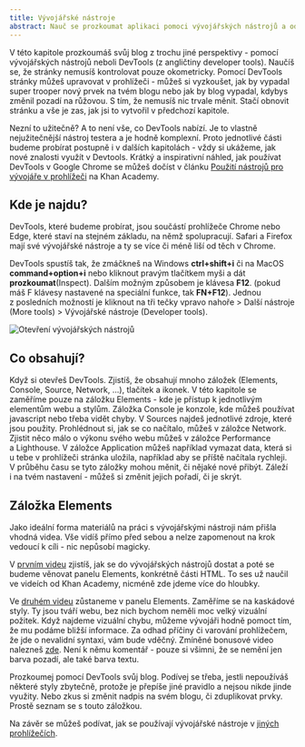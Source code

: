 ```yaml
---
title: Vývojářské nástroje
abstract: Nauč se prozkoumat aplikaci pomoci vývojářských nástrojů a odhal triky, které ti ulehčí testování!
---
```


V této kapitole prozkoumáš svůj blog z trochu jiné perspektivy - pomocí vývojářských nástrojů neboli DevTools (z angličtiny developer tools). Naučíš se, že stránky nemusíš kontrolovat pouze okometricky. Pomocí DevTools stránky můžeš upravovat v prohlížeči - můžeš si vyzkoušet, jak by vypadal super trooper nový prvek na tvém blogu nebo jak by blog vypadal, kdybys změnil pozadí na růžovou. S tím, že nemusíš nic trvale měnit. Stačí obnovit stránku a vše je zas, jak jsi to vytvořil v předchozí kapitole.

Nezní to užitečně? A to není vše, co DevTools nabízí. Je to vlastně nejužitečnější nástroj testera a je hodně komplexní. Proto jednotlivé části budeme probírat postupně i v dalších kapitolách - vždy si ukážeme, jak nové znalosti využít v Devtools. Krátký a inspirativní náhled, jak používat DevTools v Google Chrome se můžeš dočíst v článku [Použití nástrojů pro vývojáře v prohlížeči](https://cs.khanacademy.org/computing/computer-programming/html-css/web-development-tools/a/using-the-browser-developer-tools) na Khan Academy.

## Kde je najdu?

DevTools, které budeme probírat, jsou součástí prohlížeče Chrome nebo Edge, které staví na stejném základu, na němž spolupracují. Safari a Firefox mají své vývojářské nástroje a ty se více či méně liší od těch v Chrome.

DevTools spustíš tak, že zmáčkneš na Windows **ctrl+shift+i** či na MacOS **command+option+i** nebo kliknout pravým tlačítkem myši a dát **prozkoumat**(Inspect). Dalším možným způsobem je klávesa **F12**. (pokud máš F klávesy nastavené na speciální funkce, tak **FN+F12**). Jednou z posledních možností je kliknout na tři tečky vpravo nahoře > Další nástroje (More tools) > Vývojářské nástroje (Developer tools).

![Otevření vývojářských nástrojů](/images/chapter/qa-2-1.png "Jak otevřít vývojářské nástroje přes menu prohlížeče.")

## Co obsahují?

Když si otevřeš DevTools. Zjistíš, že obsahují mnoho záložek (Elements, Console, Source, Network, ...), tlačítek a ikonek. V této kapitole se zaměříme pouze na záložku Elements - kde je přístup k jednotlivým elementům webu a stylům. Záložka Console je konzole, kde můžeš používat javascript nebo třeba vidět chyby. V Sources najdeš jednotlivé zdroje, které jsou použity. Prohlédnout si, jak se co načítalo, můžeš v záložce Network. Zjistit něco málo o výkonu svého webu můžeš v záložce Performance a Lighthouse. V záložce Application můžeš například vymazat data, která si u tebe v prohlížeči stránka uložila, například aby se příště načítala rychleji. V průběhu času se tyto záložky mohou měnit, či nějaké nové přibýt. Záleží i na tvém nastavení - můžeš si změnit jejich pořadí, či je skrýt.

## Záložka Elements

Jako ideální forma materiálů na práci s vývojářskými nástroji nám přišla vhodná videa. Vše vidíš přímo před sebou a nelze zapomenout na krok vedoucí k cíli - nic nepůsobí magicky.

V [prvním videu](https://youtu.be/4iSC1Xzs-4M) zjistíš, jak se do vývojářských nástrojů dostat a poté se budeme věnovat panelu Elements, konkrétně části HTML. To ses už naučil ve videích od Khan Academy, nicméně zde jdeme více do hloubky.

Ve [druhém videu](https://youtu.be/rxJtZ9ZvqJg) zůstaneme v panelu Elements. Zaměříme se na kaskádové styly. Ty jsou tváří webu, bez nich bychom neměli moc velký vizuální požitek. Když najdeme vizuální chybu, můžeme vývojáři hodně pomoct tím, že mu podáme bližší informace. Za odhad příčiny či varování prohlížečem, že jde o nevalidní syntaxi, vám bude vděčný. Zmíněné bonusové video nalezneš [zde](https://www.youtube.com/watch?v=8Jj4Gg0LF64). Není k němu komentář - pouze si všimni, že se nemění jen barva pozadí, ale také barva textu.

Prozkoumej pomocí DevTools svůj blog. Podívej se třeba, jestli nepoužíváš některé styly zbytečně, protože je přepíše jiné pravidlo a nejsou nikde jinde využity. Nebo zkus si změnit nadpis na svém blogu, či zduplikovat prvky. Prostě seznam se s touto záložkou.

Na závěr se můžeš podívat, jak se používají vývojářské nástroje v [jiných prohlížečích](https://soubory.info/info/jak-pouzivat-vyvojarske-nastroje-weboveho-prohlizece/).
